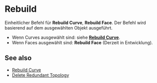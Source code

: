 
# Rebuild

<Reference shortcut="" command="Rebuild" button="Rechts von der Befehlsleiste" />

Einheitlicher Befehl für **Rebuild Curve**, **Rebuild Face**. Der Befehl wird basierend auf dem ausgewählten Objekt ausgeführt.
  - Wenn Curves ausgewählt sind: siehe [**Rebuild Curve**](rebuild-curve).
  - Wenn Faces ausgewählt sind: **Rebuild Face** (Derzeit in Entwicklung).

## See also
- [Rebuild Curve](rebuild-curve)
- [Delete Redundant Topology](delete-redundant-topology)